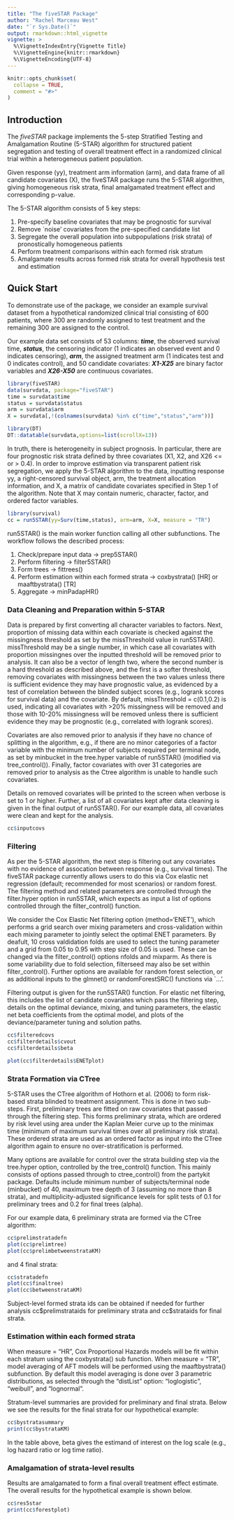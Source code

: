 ```yaml
---
title: "The fiveSTAR Package"
author: "Rachel Marceau West"
date: "`r Sys.Date()`"
output: rmarkdown::html_vignette
vignette: >
  %\VignetteIndexEntry{Vignette Title}
  %\VignetteEngine{knitr::rmarkdown}
  %\VignetteEncoding{UTF-8}
---
```


```r
knitr::opts_chunk$set(
  collapse = TRUE,
  comment = "#>"
)
```

## Introduction

The *fiveSTAR* package implements the 5-step Stratified Testing and Amalgamation Routine (5-STAR) algorithm for structured patient segregation and testing of overall treatment effect in a randomized clinical trial within a heterogeneous patient population. 

Given response (yy), treatment arm information (arm), and data frame of all candidate covariates (X), the fiveSTAR package runs the 5-STAR algorithm, giving homogeneous risk strata, final amalgamated treatment effect and corresponding p-value.

The 5-STAR algorithm consists of 5 key steps:

1. Pre-specify baseline covariates that may be prognostic for survival
2. Remove `noise' covariates from the pre-specified candidate list
3. Segregate the overall population into subpopulations (risk strata) of pronostically homogeneous patients
4. Perform treatment comparisons within each formed risk stratum
5. Amalgamate results across formed risk strata for overall hypothesis test and estimation

## Quick Start

To demonstrate use of the package, we consider an example survival dataset from 
a hypothetical randomized clinical trial consisting of 600 patients, where 300 
are randomly assigned to test treatment and the remaining 300 are assigned to 
the control. 

Our example data set consists of 53 columns: ***time***, the observed survival time,
***status***, the censoring indicator (1 indicates an observed event and 0 indicates 
censoring), ***arm***, the assigned treatment arm (1 indicates test and 0 indicates 
control), and 50 candidate covariates: ***X1-X25*** are binary factor variables 
and ***X26-X50*** are continuous covariates.

```r
library(fiveSTAR)
data(survdata, package="fiveSTAR")
time = survdata$time
status = survdata$status
arm = survdata$arm
X = survdata[,!(colnames(survdata) %in% c("time","status","arm"))]
```

```r
library(DT)
DT::datatable(survdata,options=list(scrollX=13))
```

<!-- A standard Cox PH model applied to this data fails to detect any treatment benefit from the new test treatment, with estimated hazard ratio and corresponding 95% confidence interval of 0.87 (0.70, 1.08) and one sided logrank p-value of 0.105. -->

<!-- ```{r coxph} -->
<!-- library(survival) -->
<!-- coxfit = coxph(Surv(time,status) ~ arm) -->
<!-- summary(coxfit) -->
<!-- ``` -->

<!-- However, the smoothed log hazard curves show evidence of deviation from the proportional hazards assumption, in agreement with the Grambsch-Therneau (1994) test of PH -->

<!-- ```{r nonPH} -->
<!-- library(survminer) -->
<!-- KMfit = survfit(Surv(time,status)~arm,data=survdata) -->
<!-- KMplot = ggsurvplot(KMfit, conf.int=FALSE, legend.labs = c("Control","Test"), -->
<!--                       xlab="Time (Months)", ylab="Survival", -->
<!--                       legend.title="Treatment", -->
<!--                       risk.table=TRUE,break.time.by=3,data=survdata) -->
<!-- KMplot -->

<!-- library(bshazard) -->
<!-- bsA = bshazard(formula = Surv(time,status) ~ 1, data = survdata[arm == 1,]) -->
<!-- bsB = bshazard(formula = Surv(time,status) ~ 1, data = survdata[arm == 0,]) -->

<!-- #log-hazard plots.. -->
<!-- Aloghaz_overall = cbind(bsA$time,log(bsA$hazard),log(bsA$lower.ci), -->
<!--                         log(bsA$upper.ci),1) -->

<!-- Bloghaz_overall = cbind(bsB$time,log(bsB$hazard),log(bsB$lower.ci), -->
<!--                         log(bsB$upper.ci),0) -->

<!-- logmat_overall = rbind(Aloghaz_overall,Bloghaz_overall) -->
<!-- colnames(logmat_overall) = c("time","loghazard","lower.loghazard", -->
<!--                               "upper.loghazard","arm") -->
<!-- logmat_overall = as.data.frame(logmat_overall) -->

<!-- bshazoverall = ggplot(data=logmat_overall,aes( -->
<!--     x=time,y=loghazard,color=as.factor(arm),fill=as.factor(arm))) + -->
<!--     geom_line() + geom_ribbon(aes(x=time,ymin=lower.loghazard, -->
<!--                                   ymax=upper.loghazard),alpha=0.5) + -->
<!--     theme_classic() + xlab(paste0("Time (Months)")) + -->
<!--     ylab("Estimated log(Hazard)") + -->
<!--     scale_fill_discrete(name="Treatment",labels=c("Control","Test")) + -->
<!--     scale_color_discrete(name="Treatment",labels=c("Control","Test")) + -->
<!--     scale_x_continuous(breaks=seq(0,max(time),3)) -->

<!-- ``` -->

In truth, there is heterogeneity in subject prognosis. In particular, there are
four prognostic risk strata defined by three covariates (X1, X2, and X26 <= or > 0.4). 
In order to improve estimation via transparent patient risk segregation, we apply the 5-STAR algorithm to the data, inputting response yy, a right-censored survival object, arm, the treatment allocation information, and X, a matrix of candidate covariates specified in Step 1 of the algorithm. Note that X may contain numeric, character, factor, and ordered factor variables.

```r
library(survival)
cc = run5STAR(yy=Surv(time,status), arm=arm, X=X, measure = "TR")
```

run5STAR() is the main worker function calling all other subfunctions. 
The workflow follows the described process:

1. Check/prepare input data -> prep5STAR()
2. Perform filtering -> filter5STAR()
3. Form trees -> fittrees()
4. Perform estimation within each formed strata -> coxbystrata() [HR] or maaftbystrata() [TR]
5. Aggregate -> minPadapHR()

### Data Cleaning and Preparation within 5-STAR

Data is prepared by first converting all character variables to factors. Next, 
proportion of missing data within each covariate is checked against the missingness
threshold as set by the missThreshold value in run5STAR(). missThreshold may be
a single number, in which case all covariates with proportion missingnes over the 
inputted threshold will be removed prior to analysis. It can also be a vector of 
length two, where the second number is a hard threshold as described above, and the first
is a softer threshold, removing covariates with missingness between the two values 
unless there is sufficient evidence they may have prognostic value, as evidenced by
a test of correlation between the blinded subject scores (e.g., logrank scores for
survival data) and the covariate. By default, missThreshold = c(0.1,0.2) is used,
indicating all covariates with >20% missingness will be removed and those with 10-20%
missingness will be removed unless there is sufficient evidence they may be prognostic 
(e.g., correlated with logrank scores). 

Covariates are also removed prior to analysis if they have no chance of splitting 
in the algorithm, e.g., if there are no minor categories of a factor variable with
the minimum number of subjects required per terminal node, as set by minbucket in the 
tree.hyper variable of run5STAR() (modified via tree_control()). Finally, factor covariates
with over 31 categories are removed prior to analysis as the Ctree algorithm is 
unable to handle such covariates. 

Details on removed covariates will be printed to the screen when verbose is set to 1 or higher. 
Further, a list of all covariates kept after data cleaning is given in the final output
of run5STAR(). For our example data, all covariates were clean and kept for the analysis.

```r
cc$inputcovs
```


### Filtering

As per the 5-STAR algorithm, the next step is filtering out any covariates with no 
evidence of assocation between response (e.g., survival times). The fiveSTAR 
package currently allows users to do this via Cox elastic net regression (default;
recommended for most scenarios) or random forest. The filtering method and related 
parameters are controlled through the filter.hyper option in run5STAR, which 
expects as input a list of options controlled through the filter_control() function. 

We consider the Cox Elastic Net filtering option (method='ENET'), which performs a 
grid search over mixing parameters and cross-validation within each mixing 
parameter to jointly select the optimal ENET parameters. By deafult, 10 cross 
valdidation folds are used to select the tuning parameter and a grid from 0.05 
to 0.95 with step size of 0.05 is used. These can be changed via the 
filter_control() options nfolds and mixparm. As there is some variability due to
fold selection, filterseed may also be set within filter_control(). Further
options are available for random forest selection, or as additional inputs to the
glmnet() or randomForestSRC() functions via `...'.

Filtering output is given for the run5STAR() function. For elastic net filtering,
this includes the list of candidate covariates which pass the filtering step,
details on the optimal deviance, mixing, and tuning parameters,
the elastic net beta coefficients from the optimal model, and plots of the 
deviance/parameter tuning and solution paths.

```r
cc$filteredcovs
cc$filterdetails$cvout
cc$filterdetails$beta
```

```r
plot(cc$filterdetails$ENETplot)
```

### Strata Formation via CTree

5-STAR uses the CTree algorithm of Hothorn et al. (2006) to form risk-based strata
blinded to treatment assignment. This is done in two sub-steps. First, preliminary
trees are fitted on raw covariates that passed through the filtering step. This
forms preliminary strata, which are ordered by risk level using area under the Kaplan Meier curve up to the minimax time (minimum of maximum survival times over
all preliminary risk strata). These ordered strata are used as an ordered factor as
input into the CTree algorithm again to ensure no over-stratification is performed.

Many options are available for control over the strata building step via the tree.hyper option, controlled by the tree_control() function. This mainly consists of options passed through to ctree_control() from the partykit package. Defaults include minimum number of subjects/terminal node (minbucket) of 40, maximum tree depth of 3 (assuming no more than 8 strata), and multiplicity-adjusted 
significance levels for split tests of 0.1 for preliminary trees and 0.2 for final trees (alpha). 

For our example data, 6 preliminary strata are formed via the CTree algorithm:

```r
cc$prelimstratadefn
plot(cc$prelimtree)
plot(cc$prelimbetweenstrataKM)
```

and 4 final strata:

```r
cc$stratadefn
plot(cc$finaltree)
plot(cc$betweenstrataKM)
```

Subject-level formed strata ids can be obtained if needed for further analysis
cc\$prelimstrataids for preliminary strata and cc\$strataids for final strata.

### Estimation within each formed strata

When measure = "HR", Cox Proportional Hazards models will be fit within each
stratum using the coxbystrata() sub function. When measure = "TR", model averaging
of AFT models will be performed using the maaftbystrata() subfunction. By default 
this model averaging is done over 3 parametric distributions, as selected through
the "distList" option: "loglogistic", "weibull", and "lognormal". 

Stratum-level summaries are provided for preliminary and final strata. Below we see the results for the final strata for our hypothetical example:

```r
cc$bystratasummary
print(cc$bystrataKM)
```

In the table above, beta gives the estimand of interest on the log scale (e.g., 
log hazard ratio or log time ratio).

### Amalgamation of strata-level results

Results are amalgamated to form a final overall treatment effect estimate. The overall results for the hypothetical example is shown below.

```r
cc$res5star
print(cc$forestplot)
```
